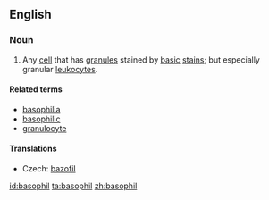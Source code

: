 ==English==
{{wikipedia}}
===Noun===
{{en-noun}}

#{{cytology}} Any [[cell]] that has [[granule]]s stained by [[basic]] [[stain]]s; but especially granular [[leukocyte]]s.

====Related terms====
* [[basophilia]]
* [[basophilic]]
* [[granulocyte]]

====Translations====
{{trans-top|cell}}
* Czech: [[bazofil]] {{m}}
{{trans-mid}}
{{trans-bottom}}

[[id:basophil]]
[[ta:basophil]]
[[zh:basophil]]